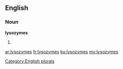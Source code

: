 ==English==

===Noun===
'''lysozymes'''

# {{plural of|lysozyme}}

[[Category:English plurals]]

[[ar:lysozymes]]
[[fr:lysozymes]]
[[ku:lysozymes]]
[[my:lysozymes]]